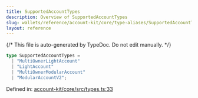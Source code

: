 ```yaml
---
title: SupportedAccountTypes
description: Overview of SupportedAccountTypes
slug: wallets/reference/account-kit/core/type-aliases/SupportedAccountTypes
layout: reference
---
```


{/* This file is auto-generated by TypeDoc. Do not edit manually. */}

```ts
type SupportedAccountTypes =
  | "MultiOwnerLightAccount"
  | "LightAccount"
  | "MultiOwnerModularAccount"
  | "ModularAccountV2";
```

Defined in: [account-kit/core/src/types.ts:33](https://github.com/alchemyplatform/aa-sdk/blob/dc58c113ff1eeb06d4b3f76c505cbbaad47db8fc/account-kit/core/src/types.ts#L33)
